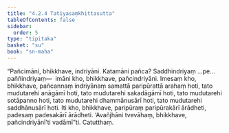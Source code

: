```yaml
---
title: "4.2.4 Tatiyasaṃkhittasutta"
tableOfContents: false
sidebar:
  order: 5
type: "tipitaka"
basket: "su"
book: "sn-maha"
---
```



<DynamicBreadcrumb />

<Division number="484" book="sn-maha">

<Paragraph number="1043" book="sn-maha">
“Pañcimāni, bhikkhave, indriyāni. Katamāni pañca? Saddhindriyaṃ …pe…  paññindriyaṃ—  imāni kho, bhikkhave, pañcindriyāni. Imesaṃ kho, bhikkhave, pañcannaṃ indriyānaṃ samattā paripūrattā arahaṃ hoti, tato mudutarehi anāgāmī hoti, tato mudutarehi sakadāgāmī hoti, tato mudutarehi sotāpanno hoti, tato mudutarehi dhammānusārī hoti, tato mudutarehi saddhānusārī hoti. Iti kho, bhikkhave, paripūraṃ paripūrakārī ārādheti, padesaṃ padesakārī ārādheti. ‘Avañjhāni tvevāhaṃ, bhikkhave, pañcindriyānī’ti vadāmī”ti.

</Paragraph>
</Division>

<Paragraph number="1044" type="center" book="sn-maha">
Catutthaṃ.
</Paragraph>
